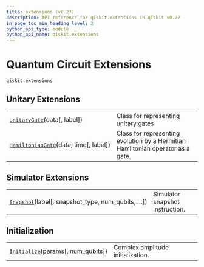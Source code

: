 ```yaml
---
title: extensions (v0.27)
description: API reference for qiskit.extensions in qiskit v0.27
in_page_toc_min_heading_level: 2
python_api_type: module
python_api_name: qiskit.extensions
---
```


<span id="module-qiskit.extensions" />

<span id="qiskit-extensions" />

<span id="quantum-circuit-extensions-qiskit-extensions" />

# Quantum Circuit Extensions

`qiskit.extensions`

## Unitary Extensions

|                                                                                                                  |                                                                                 |
| ---------------------------------------------------------------------------------------------------------------- | ------------------------------------------------------------------------------- |
| [`UnitaryGate`](qiskit.extensions.UnitaryGate "qiskit.extensions.UnitaryGate")(data\[, label])                   | Class for representing unitary gates                                            |
| [`HamiltonianGate`](qiskit.extensions.HamiltonianGate "qiskit.extensions.HamiltonianGate")(data, time\[, label]) | Class for representing evolution by a Hermitian Hamiltonian operator as a gate. |

## Simulator Extensions

|                                                                                                                 |                                 |
| --------------------------------------------------------------------------------------------------------------- | ------------------------------- |
| [`Snapshot`](qiskit.extensions.Snapshot "qiskit.extensions.Snapshot")(label\[, snapshot\_type, num\_qubits, …]) | Simulator snapshot instruction. |

## Initialization

|                                                                                                     |                                   |
| --------------------------------------------------------------------------------------------------- | --------------------------------- |
| [`Initialize`](qiskit.extensions.Initialize "qiskit.extensions.Initialize")(params\[, num\_qubits]) | Complex amplitude initialization. |

